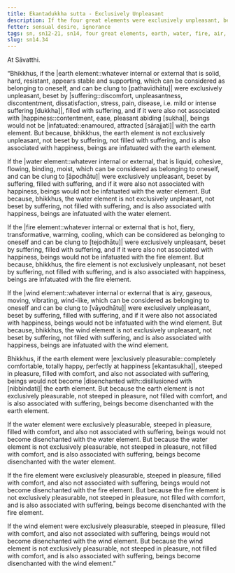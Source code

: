 ```yaml
---
title: Ekantadukkha sutta - Exclusively Unpleasant
description: If the four great elements were exclusively unpleasant, beings would not be infatuated with them. If they were exclusively pleasurable, beings would not become disenchanted with them.
fetter: sensual desire, ignorance
tags: sn, sn12-21, sn14, four great elements, earth, water, fire, air, suffering, unpleasantness, pleasure, infatuation, disenchantment
slug: sn14.34
---
```


At Sāvatthi.

“Bhikkhus, if the |earth element::whatever internal or external that is solid, hard, resistant, appears stable and supporting, which can be considered as belonging to oneself, and can be clung to [pathavīdhātu]| were exclusively unpleasant, beset by |suffering::discomfort, unpleasantness, discontentment, dissatisfaction, stress, pain, disease, i.e. mild or intense suffering [dukkha]|, filled with suffering, and if it were also not associated with |happiness::contentment, ease, pleasant abiding [sukha]|, beings would not be |infatuated::enamoured, attracted [sārajjati]| with the earth element. But because, bhikkhus, the earth element is not exclusively unpleasant, not beset by suffering, not filled with suffering, and is also associated with happiness, beings are infatuated with the earth element.

If the |water element::whatever internal or external, that is liquid, cohesive, flowing, binding, moist, which can be considered as belonging to oneself, and can be clung to [āpodhātu]| were exclusively unpleasant, beset by suffering, filled with suffering, and if it were also not associated with happiness, beings would not be infatuated with the water element. But because, bhikkhus, the water element is not exclusively unpleasant, not beset by suffering, not filled with suffering, and is also associated with happiness, beings are infatuated with the water element.

If the |fire element::whatever internal or external that is hot, fiery, transformative, warming, cooling, which can be considered as belonging to oneself and can be clung to [tejodhātu]| were exclusively unpleasant, beset by suffering, filled with suffering, and if it were also not associated with happiness, beings would not be infatuated with the fire element. But because, bhikkhus, the fire element is not exclusively unpleasant, not beset by suffering, not filled with suffering, and is also associated with happiness, beings are infatuated with the fire element.

If the |wind element::whatever internal or external that is airy, gaseous, moving, vibrating, wind-like, which can be considered as belonging to oneself and can be clung to [vāyodhātu]| were exclusively unpleasant, beset by suffering, filled with suffering, and if it were also not associated with happiness, beings would not be infatuated with the wind element. But because, bhikkhus, the wind element is not exclusively unpleasant, not beset by suffering, not filled with suffering, and is also associated with happiness, beings are infatuated with the wind element.

Bhikkhus, if the earth element were |exclusively pleasurable::completely comfortable, totally happy, perfectly at happiness [ekantasukha]|, steeped in pleasure, filled with comfort, and also not associated with suffering, beings would not become |disenchanted with::disillusioned with [nibbindati]| the earth element. But because the earth element is not exclusively pleasurable, not steeped in pleasure, not filled with comfort, and is also associated with suffering, beings become disenchanted with the earth element.

If the water element were exclusively pleasurable, steeped in pleasure, filled with comfort, and also not associated with suffering, beings would not become disenchanted with the water element. But because the water element is not exclusively pleasurable, not steeped in pleasure, not filled with comfort, and is also associated with suffering, beings become disenchanted with the water element.

If the fire element were exclusively pleasurable, steeped in pleasure, filled with comfort, and also not associated with suffering, beings would not become disenchanted with the fire element. But because the fire element is not exclusively pleasurable, not steeped in pleasure, not filled with comfort, and is also associated with suffering, beings become disenchanted with the fire element.

If the wind element were exclusively pleasurable, steeped in pleasure, filled with comfort, and also not associated with suffering, beings would not become disenchanted with the wind element. But because the wind element is not exclusively pleasurable, not steeped in pleasure, not filled with comfort, and is also associated with suffering, beings become disenchanted with the wind element.”
